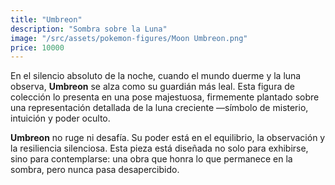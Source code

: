 ```yaml
---
title: "Umbreon"
description: "Sombra sobre la Luna"
image: "/src/assets/pokemon-figures/Moon Umbreon.png"
price: 10000
---
```


En el silencio absoluto de la noche, cuando el mundo duerme y la luna observa, **Umbreon** se alza como su guardián más leal. Esta figura de colección lo presenta en una pose majestuosa, firmemente plantado sobre una representación detallada de la luna creciente —símbolo de misterio, intuición y poder oculto.

**Umbreon** no ruge ni desafía. Su poder está en el equilibrio, la observación y la resiliencia silenciosa. Esta pieza está diseñada no solo para exhibirse, sino para contemplarse: una obra que honra lo que permanece en la sombra, pero nunca pasa desapercibido.